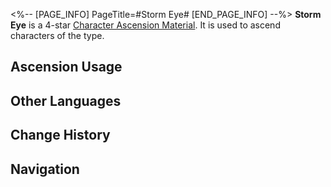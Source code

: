 <%-- [PAGE_INFO]
PageTitle=#Storm Eye#
[END_PAGE_INFO] --%>
{{Item Infobox
|id          = 110405
|image       = Item Storm Eye.png{{subst:void|<!--$UPLOAD:<<SpriteOutput/ItemFigures/110405.png>-<Item Storm Eye.png>-<Item Icons>>-->}}
|type        = Character Ascension Material
|invCategory = Upgrade Materials
|rarity      = 4
|effect      = 
|description = Arrows belonged to a Stormbringer. Can be used for the Ascension of Wind characters.
|source1     = [[Stagnant Shadow: Shape of Gust]]
|source2     = [[Omni-Synthesizer]] &mdash; Material Exchange
}}
{{Description|Used to belong to a certain Fragmentum monster modeled after a certain kind of Voidrangers. An arrowhead can be barely seen buried in the center of the vortex.<br /><br />''"Those who perish in the Fragmentum shall rise again where they met their demise."''}}
'''Storm Eye''' is a 4-star [[Character Ascension Material]]. It is used to ascend characters of the {{Color|Wind|link=1}} type.

==Ascension Usage==
{{Ascension Usage}}

==Other Languages==
{{Other Languages
|en   = Storm Eye
|zhs  = 暴风之眼
|zht  = 暴風之眼
|ja   = 暴風の眼
|ko   = 폭풍의 눈
|es   = Ojo del vendaval
|fr   = Œil de la tempête
|ru   = Глаз бури
|th   = Storm Eye
|vi   = Mắt Bão Gió
|de   = Sturmauge
|id   = Storm Eye
|pt   = Olho Tempestuoso
}}

==Change History==
{{Change History|1.0}}

==Navigation==
{{Upgrade Material Navbox}}